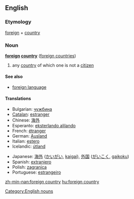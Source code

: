 ==English==

===Etymology===
[[foreign]] + [[country]]

===Noun===
'''[[foreign]] [[country]]''' ([[foreign countries]])

# any [[country]] of which one is not a [[citizen]]

====See also====
* [[foreign language]]

====Translations====
{{trans-top|any country of which one is not a citizen}}
* Bulgarian: [[чужбина]]
* [[Catalan]]: [[estranger]]
* Chinese: [[海外]]
* Esperanto: [[eksterlando alilando]]
* French: [[étranger]]
* German: [[Ausland]] {{n}}
* Italian: [[estero]]
* Icelandic: [[útland]] {{n}}
{{trans-mid}}
* Japanese: [[海外]] ([[かいがい]], [[kaigai]]), [[外国]] ([[がいこく]], [[gaikoku]])
* Spanish: [[extranjero]]
* Polish: [[zagranica]]
* Portuguese: [[estrangeiro]]
{{trans-bottom}}

[[Category:English nouns]]

[[zh-min-nan:foreign country]]
[[hu:foreign country]]